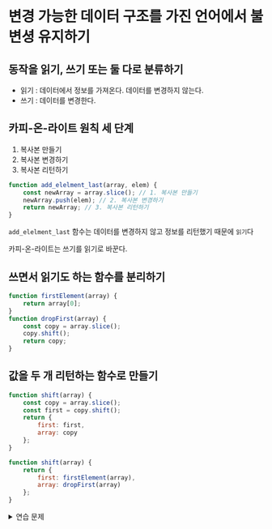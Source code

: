 # 변경 가능한 데이터 구조를 가진 언어에서 불변셩 유지하기


## 동작을 읽기, 쓰기 또는 둘 다로 분류하기

- 읽기 : 데이터에서 정보를 가져온다. 데이터를 변경하지 않는다.
- 쓰기 : 데이터를 변경한다.



## 카피-온-라이트 원칙 세 단계

1. 복사본 만들기
2. 복사본 변경하기
3. 복사본 리턴하기


```js
function add_elelment_last(array, elem) {
    const newArray = array.slice(); // 1. 복사본 만들기
    newArray.push(elem); // 2. 복사본 변경하기
    return newArray; // 3. 복사본 리턴하기
}
```

`add_elelment_last` 함수는 데이터를 변경하지 않고 정보를 리턴했기 때문에 `읽기`다


카피-온-라이트는 쓰기를 읽기로 바꾼다.





## 쓰면서 읽기도 하는 함수를 분리하기

```js
function firstElement(array) {
    return array[0];
}
function dropFirst(array) {
    const copy = array.slice();
    copy.shift();
    return copy;
}
```


##  값을 두 개 리턴하는 함수로 만들기
```js
function shift(array) {
    const copy = array.slice();
    const first = copy.shift();
    return {
        first: first,
        array: copy
    };
}

function shift(array) {
    return {
        first: firstElement(array),
        array: dropFirst(array)
    };
}
```

<details>
 <summary>연습 문제</summary>

### 카피-온-라이트로 변경

```js
const mailingList = [];
function addContact(list, email) {
    const copy = list.slice();
    copy.push(email);
    return copy;
}
function submitFormHandler(event) {
    const from = event.target;
    const email = form.elements['email'].value;
    const added = addContact(mailingList, email)
    mailingList = added;
}
```


### `.pop()` 메서드를 카피-온-라이트로 변경

```js
const a = [1,2,3,4];
const b = a.pop();
console.log(b); // 4출력
console.log(a); // [1,2,3] 출력
```


```js
function lastElement(array) {
    return array[array.length - 1]
}

function dropLast(array) {
    const copy = array.slice();
    copy.pop();
    return copy;
}

function pop(array) {
    return {
        last: lastElement(array),
        array: dropLast(array)
    };
}
```


### `.push()` 메서드를 카피-온-라이트로 변경


```js
function push(array, elem) {
    const copy = array.slice();
    copy.push(elem);
    return copy;
}
```

### `addContact()` 리팩토링

```js
function addContact(mailingList, email) {
    return push(mailingList, email);
}
```


### `arraySet()` 함수 만들기
 
```js
a[15] = 2;

function arraySet(array, idx, value) {
    const copy = array.slice();
    copy[idx] = value;
    return copy;
}
```

### `objectSet()` 함수 만들기
 
```js
o['price'] = 37;

function objectSet(object, key, value) {
    const copy = Object.assign({}, object);
    copy[key] = value;
    return copy;  
}
```

### `setPrice()` 리팩토링

```js
function setPrice(item, newPrice) {
    const edited = objectSet(item, 'price', newPrice);
    return edited;
}
```


### `setQuantity()` 함수 만들기
 
```js
function setQuantity(item, newQuantity) {
    const edited = objectSet(item, 'quantity', newQuantity);
    return edited;
}
```


### `delete` 연산 만들기

```js
const a = {x : 1};
deletea['x'];
a // {} 출력

function objectDelete(object, key) {
    const copy = Object.assign({}, object);
    delete copy[key]
    return copy;
}
```

### 다음 중첩된 동작을 카피-온-라이트로 변경

```js

// as-is
function setQuantityByName(cart, name, quantity) {
    for(const i = 0; i < cart.length; i++) {
        if(cart[i].name === name) {
            cart[i].quantity = quantity;
        }
    }
}

// to-be
function setQuantityByName(cart, name, quantity) {
    const copy = cart.slice();
    for(const i = 0; i < copy.length; i++) {
        if(copy[i].name === name) {
            copy[i] = setQuantity(copy[i], quantity);
        }
    }    
    return copy;
}
```


</details>
